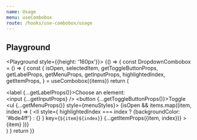 ```yaml
---
name: Usage
menu: useCombobox
route: /hooks/use-combobox/usage
---
```



## Playground

<Playground style={{height: '160px'}}>
  {() => {
    const DropdownCombobox = () => {
      const {
        isOpen,
        selectedItem,
        getToggleButtonProps,
        getLabelProps,
        getMenuProps,
        getInputProps,
        highlightedIndex,
        getItemProps,
      } = useCombobox({items})
      return (
        <div>
          <label {...getLabelProps()}>Choose an element:</label>
          <div>
            <input {...getInputProps} />
            <button {...getToggleButtonProps()}>Toggle</button>
          </div>
          <ul {...getMenuProps()} style={menuStyles}>
            {isOpen &&
              items.map((item, index) => (
                <li
                  style={
                    highlightedIndex === index
                      ? {backgroundColor: '#bde4ff'}
                      : {}
                  }
                  key={`${item}${index}`}
                  {...getItemProps({item, index})}
                >
                  {item}
                </li>
              ))}
          </ul>
        </div>
      )
    }
    return <DropdownCombobox />
  }}
</Playground>
